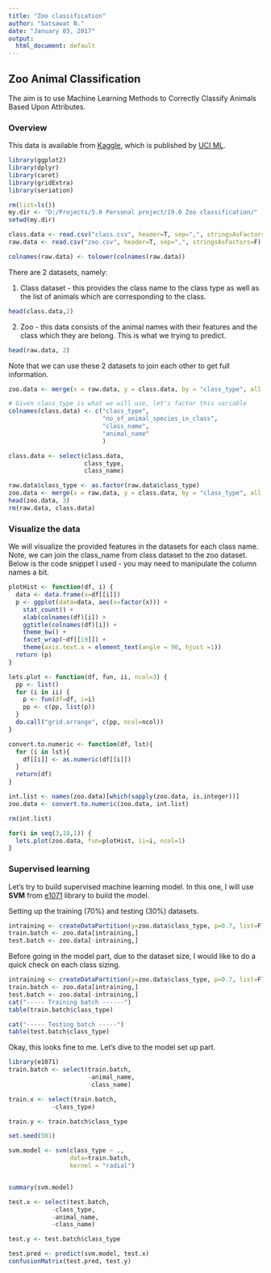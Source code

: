 ```yaml
---
title: "Zoo classification"
author: "Satsawat N."
date: "January 03, 2017"
output:
  html_document: default
---
```


## Zoo Animal Classification {.tabset}
The aim is to use Machine Learning Methods to Correctly Classify Animals Based Upon Attributes.

### Overview

This data is available from [Kaggle](https://www.kaggle.com/uciml/zoo-animal-classification), which is published by [UCI ML](https://www.kaggle.com/uciml).


```r
library(ggplot2)
library(dplyr)
library(caret)
library(gridExtra)
library(seriation)

rm(list=ls())
my.dir <- "D:/Projects/5.0 Personal project/19.0 Zoo classification/"
setwd(my.dir)

class.data <- read.csv("class.csv", header=T, sep=",", stringsAsFactors=F)
raw.data <- read.csv("zoo.csv", header=T, sep=",", stringsAsFactors=F)

colnames(raw.data) <- tolower(colnames(raw.data))
```

There are 2 datasets, namely: 

1. Class dataset - this provides the class name to the class type as well as the list of animals which are corresponding to the class.

```r
head(class.data,2)
```

2. Zoo - this data consists of the animal names with their features and the class which they are belong. This is what we trying to predict.

```r
head(raw.data, 2)
```

Note that we can use these 2 datasets to join each other to get full information.

```r
zoo.data <- merge(x = raw.data, y = class.data, by = "class_type", all.x = TRUE)
```

```r
# Given class_type is what we will use, let's factor this variable
colnames(class.data) <- c("class_type", 
                          "no_of_animal_species_in_class", 
                          "class_name", 
                          "animal_name"
                          )

class.data <- select(class.data, 
                     class_type,
                     class_name)

raw.data$class_type <- as.factor(raw.data$class_type)
zoo.data <- merge(x = raw.data, y = class.data, by = "class_type", all.x = TRUE)
head(zoo.data, 3)
rm(raw.data, class.data)
```


### Visualize the data

We will visualize the provided features in the datasets for each class name. Note, we can join the class_name from class dataset to the zoo dataset. Below is the code snippet I used - you may need to manipulate the column names a bit.


```r

plotHist <- function(df, i) {
  data <- data.frame(x=df[[i]])
  p <- ggplot(data=data, aes(x=factor(x))) + 
    stat_count() + 
    xlab(colnames(df)[i]) + 
    ggtitle(colnames(df)[i]) +
    theme_bw() + 
    facet_wrap(~df[[19]]) +
    theme(axis.text.x = element_text(angle = 90, hjust =1))
  return (p)
}

lets.plot <- function(df, fun, ii, ncol=3) {
  pp <- list()
  for (i in ii) {
    p <- fun(df=df, i=i)
    pp <- c(pp, list(p))
  }
  do.call("grid.arrange", c(pp, ncol=ncol))
}

convert.to.numeric <- function(df, lst){
  for (i in lst){
    df[[i]] <- as.numeric(df[[i]])
  }
  return(df)
}

int.list <- names(zoo.data)[which(sapply(zoo.data, is.integer))]
zoo.data <- convert.to.numeric(zoo.data, int.list)

rm(int.list)

for(i in seq(3,18,1)) {
  lets.plot(zoo.data, fun=plotHist, ii=i, ncol=1)
}

```


### Supervised learning

Let's try to build supervised machine learning model. In this one, I will use **SVM** from [e1071](https://cran.r-project.org/web/packages/e1071/e1071.pdf) library to build the model.

Setting up the training (70%) and testing (30%) datasets. 

```r
intraining <- createDataPartition(y=zoo.data$class_type, p=0.7, list=F)
train.batch <- zoo.data[intraining,]
test.batch <- zoo.data[-intraining,]
```

Before going in the model part, due to the dataset size, I would like to do a quick check on each class sizing.

```r
intraining <- createDataPartition(y=zoo.data$class_type, p=0.7, list=F)
train.batch <- zoo.data[intraining,]
test.batch <- zoo.data[-intraining,]
cat("----- Training batch ------")
table(train.batch$class_type)

cat("----- Testing batch -----")
table(test.batch$class_type)
```

Okay, this looks fine to me. Let's dive to the model set up part.

```r
library(e1071)
train.batch <- select(train.batch,
                      -animal_name,
                      -class_name)

train.x <- select(train.batch,
            -class_type)

train.y <- train.batch$class_type

set.seed(501)
```

```r
svm.model <- svm(class_type ~ ., 
                 data=train.batch,
                 kernel = "radial")


summary(svm.model)

test.x <- select(test.batch,
            -class_type,
            -animal_name,
            -class_name)

test.y <- test.batch$class_type

test.pred <- predict(svm.model, test.x)
confusionMatrix(test.pred, test.y)
```



